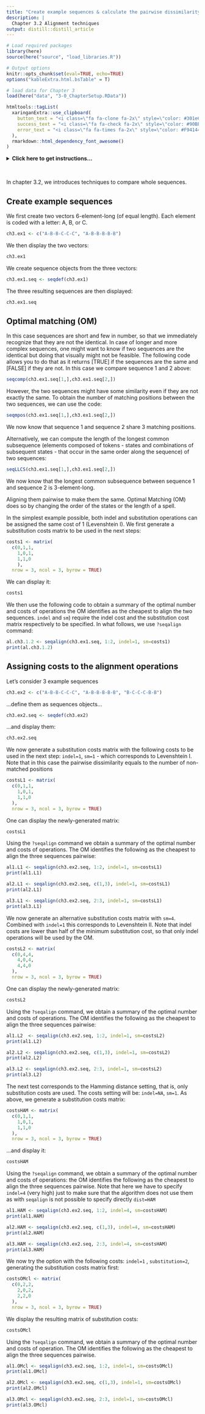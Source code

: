 ```yaml
---
title: "Create example sequences & calculate the pairwise dissimilarity matrix using different aligment techniques"
description: |
  Chapter 3.2 Alignment techniques
output: distill::distill_article
---
```


```r

# Load required packages
library(here)
source(here("source", "load_libraries.R"))

# Output options
knitr::opts_chunk$set(eval=TRUE, echo=TRUE)
options("kableExtra.html.bsTable" = T)

# load data for Chapter 3
load(here("data", "3-0_ChapterSetup.RData"))

```


```r
htmltools::tagList(
  xaringanExtra::use_clipboard(
    button_text = "<i class=\"fa fa-clone fa-2x\" style=\"color: #301e64\"></i>",
    success_text = "<i class=\"fa fa-check fa-2x\" style=\"color: #90BE6D\"></i>",
    error_text = "<i class=\"fa fa-times fa-2x\" style=\"color: #F94144\"></i>"
  ),
  rmarkdown::html_dependency_font_awesome()
)
```

<details><summary>**Click here to get instructions...**</summary>

- Please download and unzip the replication files for Chapter 3
([`r fontawesome::fa("far fa-file-archive")` Chapter03.zip](source/Chapter03.zip)). 
- Read `readme.html` and run `3-0_ChapterSetup.R`. This will create `3-0_ChapterSetup.RData` in the sub folder `data/R`. This file contains the data required to produce the plots shown below. 
- You also have to add the function `legend_large_box` to your environment in order to render the tweaked version of the legend described below. You find this file in the `source` folder of the unzipped Chapter 3 archive.
- We also recommend to load the libraries listed in Chapter 3's `LoadInstallPackages.R`

```r
# assuming you are working within .Rproj environment
library(here)

# install (if necessary) and load other required packages
source(here("source", "load_libraries.R"))

# load environment generated in "3-0_ChapterSetup.R"
load(here("data", "R", "3-0_ChapterSetup.RData"))

```
</details>

\

In chapter 3.2, we introduces techniques to compare whole sequences.

## Create example sequences

We first create two vectors 6-element-long (of equal length). Each element is coded with a letter: A, B, or C.  

```r
ch3.ex1 <- c("A-B-B-C-C-C", "A-B-B-B-B-B")
```

We then display the two vectors:

```r
ch3.ex1 
```

We create sequence objects from the three vectors:

```r
ch3.ex1.seq <- seqdef(ch3.ex1)
```

The three resulting sequences are then displayed:

```r
ch3.ex1.seq
```

## Optimal matching (OM)

In this case sequences are short and few in number, so that we immediately recognize that they are not the identical. In case of longer and more complex sequences, one might want to know if two sequences are the identical but doing that visually might not be feasible. The following code allows you to do that as it returns [TRUE] if the sequences are the same and [FALSE] if they are not. In this case we compare sequence 1 and 2 above:

```r
seqcomp(ch3.ex1.seq[1,],ch3.ex1.seq[2,])
```

However, the two sequences might have some similarity even if they are not exactly the same. To obtain the number of matching positions between the two sequences, we can use the code: 

```r
seqmpos(ch3.ex1.seq[1,],ch3.ex1.seq[2,])
```

We now know that sequence 1 and sequence 2 share 3 matching positions.

Alternatively, we can compute the length of the longest common subsequence (elements composed of tokens - states and combinations of subsequent states - that occur in the same order along the sequence) of two sequences:

```r
seqLLCS(ch3.ex1.seq[1,],ch3.ex1.seq[2,])
```

We now know that the longest common subsequence between sequence 1 and sequence 2 is 3-element-long.

Aligning them pairwise to make them the same. Optimal Matching (OM) does so by changing the order of the states or the length of a spell. 

<!--
In classical OM applications, alignment can be achieved by conducting two basic operations: insertion/deletion of a state (indel) and substitution of a state with another one. Different combinations of operations are possible to "match" the sequences pairwise. Each operation is assigned a “cost”: the sum of the costs of all operations will be regarded as the degree of dissimilarity between the two sequences. The matching is "optimal" as the algorithm finds the "cheapest" solution to align the sequences given a set of costs for the indel and substitution operations. 
-->

In the simplest example possible, both indel and substitution operations can be assigned the same cost of 1 (Levenshtein I). 
We first generate a substitution costs matrix to be used in the next steps:

```r
costs1 <- matrix(
  c(0,1,1,
    1,0,1,
    1,1,0
    ),
  nrow = 3, ncol = 3, byrow = TRUE)
```

We can display it:

```r
costs1
```

We then use the following code to obtain a summary of the optimal number and costs of operations the OM identifies as the cheapest to align the two sequences. `indel` and `sm`) require the indel cost and the substitution cost matrix respectively to be specified. In what follows, we use `?seqalign` command:

```r
al.ch3.1.2 <- seqalign(ch3.ex1.seq, 1:2, indel=1, sm=costs1)
print(al.ch3.1.2)

```


## Assigning costs to the alignment operations

Let's consider 3 example sequences

```r
ch3.ex2 <- c("A-B-B-C-C-C", "A-B-B-B-B-B", "B-C-C-C-B-B")
```

...define them as sequences objects...

```r
ch3.ex2.seq <- seqdef(ch3.ex2)
```

...and display them:

```r
ch3.ex2.seq
```

We now generate a substitution costs matrix with the following costs to be used in the next step: `indel=1`, `sm=1` - which corresponds to Levenshtein I. Note that in this case the pairwise dissimilarity equals to the number of non-matched positions

```r

costsL1 <- matrix(
  c(0,1,1,
    1,0,1,
    1,1,0
  ),
  nrow = 3, ncol = 3, byrow = TRUE)
```

One can display the newly-generated matrix:

```r
costsL1
```

Using the `?seqalign` command we obtain a summary of the optimal number and costs of operations. The OM identifies the following as the cheapest to align the three sequences pairwise:

```r
al1.L1 <- seqalign(ch3.ex2.seq, 1:2, indel=1, sm=costsL1)
print(al1.L1)
```

```r
al2.L1 <- seqalign(ch3.ex2.seq, c(1,3), indel=1, sm=costsL1)
print(al2.L1)
```

```r
al3.L1 <- seqalign(ch3.ex2.seq, 2:3, indel=1, sm=costsL1)
print(al3.L1)
```

We now generate an alternative substitution costs matrix with `sm=4`. Combined with `indel=1` this corresponds to Levenshtein II. Note that indel costs are lower than half of the minimum substitution cost, so that only indel operations will be used by the OM.

```r
costsL2 <- matrix(
  c(0,4,4,
    4,0,4,
    4,4,0
  ),
  nrow = 3, ncol = 3, byrow = TRUE)
```

One can display the newly-generated matrix:

```r
costsL2
```

Using the `?seqalign` command, we obtain a summary of the optimal number and costs of operations. The OM identifies the following as the cheapest to align the three sequences pairwise:

```r
al1.L2  <- seqalign(ch3.ex2.seq, 1:2, indel=1, sm=costsL2)
print(al1.L2)
```

```r
al2.L2 <- seqalign(ch3.ex2.seq, c(1,3), indel=1, sm=costsL2)
print(al2.L2)
```

```r
al3.L2 <- seqalign(ch3.ex2.seq, 2:3, indel=1, sm=costsL2)
print(al3.L2)
```

The next test corresponds to the Hamming distance setting, that is, only substitution costs are used. The costs setting will be: `indel=NA`, `sm=1`. As above, we generate a substitution costs matrix:

```r
costsHAM <- matrix(
  c(0,1,1,
    1,0,1,
    1,1,0
  ),
  nrow = 3, ncol = 3, byrow = TRUE)
```
 
...and display it:

```r
costsHAM
```

Using the `?seqalign` command, we obtain a summary of the optimal number and costs of operations: the OM identifies the following as the cheapest to align the three sequences pairwise. Note that here we have to specify `indel=4` (very high) just to make sure that the algorithm does not use them as with `seqalign` is not possible to specify directly `dist=HAM`

```r
al1.HAM <- seqalign(ch3.ex2.seq, 1:2, indel=4, sm=costsHAM)
print(al1.HAM)
```

```r
al2.HAM <- seqalign(ch3.ex2.seq, c(1,3), indel=4, sm=costsHAM)
print(al2.HAM)
```

```r
al3.HAM <- seqalign(ch3.ex2.seq, 2:3, indel=4, sm=costsHAM)
print(al3.HAM) 
```

We now try the option with the following costs: `indel=1` , `substitution=2`, generating the substitution costs matrix first:

```r
costsOMcl <- matrix(
  c(0,2,2,
    2,0,2,
    2,2,0
  ),
  nrow = 3, ncol = 3, byrow = TRUE)
```

We display the resulting matrix of substitution costs:

```r
costsOMcl
```

Using the `?seqalign` command, we obtain a summary of the optimal number and costs of operation.  The OM identifies the following as the cheapest to align the three sequences pairwise.

```r
al1.OMcl <- seqalign(ch3.ex2.seq, 1:2, indel=1, sm=costsOMcl)
print(al1.OMcl)
```

```r
al2.OMcl <- seqalign(ch3.ex2.seq, c(1,3), indel=1, sm=costsOMcl)
print(al2.OMcl)
```

```r
al3.OMcl <- seqalign(ch3.ex2.seq, 2:3, indel=1, sm=costsOMcl)
print(al3.OMcl)
```
